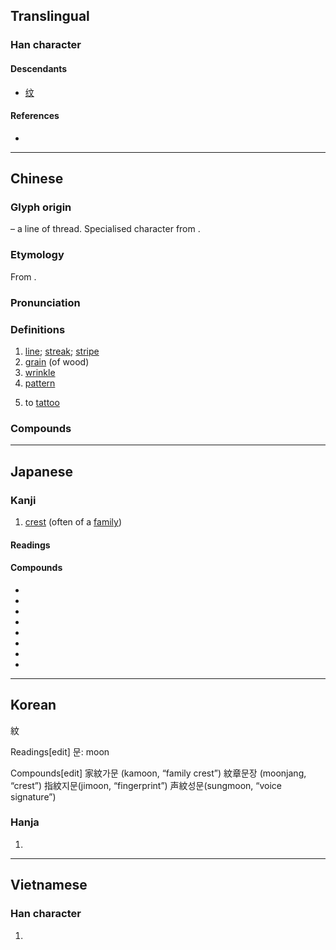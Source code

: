 {{character info/new}}
{{also|纹}}
==Translingual==

===Han character===
{{Han char|rn=120|rad=糸|as=04|sn=10|four=20940|canj=VFYK|ids=⿰糸文}}

====Descendants====
* [[纹]]

====References====
* {{Han ref|kx=0916.160|dkj=27262|dj=1345.160|hdz=53376.040|uh=7D0B|ud=32011|bh=AFBE|bd=44990}}

----

==Chinese==
{{zh-forms|s=纹}}

===Glyph origin===
{{Han etym}}
{{Han compound|糸|t1=thread|文|ls=psc|c1=s|c2=p}} – a line of thread. Specialised character from {{och-l|文}}.

===Etymology===
From {{och-l|文|mark, tattoo}}.

===Pronunciation===
{{zh-pron
|m=wén
|c=man4
|h=pfs=vùn
|md=
|mn=bûn
|w=3ven
|mc=y
|oc=y
|cat=n,v
}}

===Definitions===
{{zh-hanzi}}

# [[line]]; [[streak]]; [[stripe]]
# [[grain]] (of wood)
# [[wrinkle]]
# [[pattern]]
#: {{zh-x|豹紋|leopard '''pattern'''}}
# to [[tattoo]]

===Compounds===
{{zh-der|弧紋|弦紋|帳紋|冰裂紋|妊娠紋|平紋|布紋紙|圖紋|夔紋|冰炸紋|波紋如縠|松紋|指紋辨識|樂紋兒|抬頭紋|橫紋肌|流紋岩|掌紋|手紋|指紋紀錄|條紋|斑紋|直紋|皺紋|指紋|掌上觀紋|波紋|斜紋夜蛾|斗紋|瑪瑙紋|木紋|斜紋|指紋鑑定|指紋分析|紋飾|蟬紋|陰紋|綯紋|迴紋針|鼻紋|紋絲不動|紋銀|紋樣|魚尾紋|象紋|紋身|紋理|蟠虯紋|裂紋|重環紋|紋線|羅紋|軋紋|龍紋|魚紋|紋路|螺紋鑽|饕餮紋|紋風不動|箕紋|被火紋身|雙箕紋|陰騭紋|縠紋|蟠虺紋|龜紋|綢紋紙|鱗紋|餓紋|蟠螭紋|趾紋|鳥紋|脣紋|貝紋|螺紋|蛇紋石|紋眉|蟠夔紋|花紋}}

----

==Japanese==

===Kanji===
{{ja-kanji|grade=c|rs=糸04}}

# [[crest]] (often of a [[family]])

====Readings====
{{ja-readings
|goon=もん
|kanon=ぶん
|kun=あや-,もよう
|nanori=あき,あや
}}

====Compounds====
* {{ja-r|家紋|かもん|gloss=family crest}}
* {{ja-r|定紋|じょうもん|gloss=crest (often of a family)}}
* {{ja-r|紋所|もんどころ|gloss=crest (often of a family)}}
* {{ja-r|紋章|もんしょう|gloss=crest}}
* {{ja-r|指紋|しもん|gloss=fingerprint}}
* {{ja-r|声紋|せいもん|gloss=voice signature}}
* {{ja-r|南天紋|なんてん もん}}
* {{ja-r|籠目紋|かごめ もん}}

----

==Korean==
紋

Readings[edit]
문: moon

Compounds[edit]
家紋가문 (kamoon, “family crest”)
紋章문장 (moonjang, “crest”)
指紋지문(jimoon, “fingerprint”)
声紋성문(sungmoon, “voice signature”)

===Hanja===
{{ko-hanja|hangeul=문|eumhun=|rv=mun|mr=mun|y=mun}}

# {{defn|lang=ko|sort=糸04}}

----

==Vietnamese==

===Han character===
{{vi-hantu|[[văn]], [[vằn]], [[vân]], [[vện]]|rs=糸04}}

# {{defn|lang=vi}}